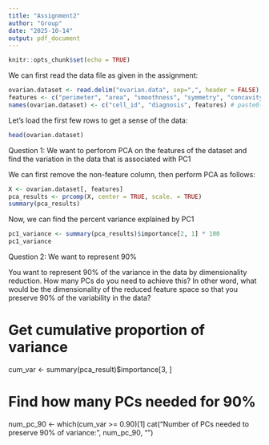 ```yaml
---
title: "Assignment2"
author: "Group"
date: "2025-10-14"
output: pdf_document
---
```


```r
knitr::opts_chunk$set(echo = TRUE)
```

We can first read the data file as given in the assignment:
```r
ovarian.dataset <- read.delim("ovarian.data", sep=",", header = FALSE)
features <- c("perimeter", "area", "smoothness", "symmetry", "concavity", paste("protein", seq(1, 25), sep=""))
names(ovarian.dataset) <- c("cell_id", "diagnosis", features) # paste0(features,"_mean"), paste0(features,"_se"), paste0(features,"_worst"))
```

Let's load the first few rows to get a sense of the data:
```r
head(ovarian.dataset)
```

Question 1: We want to perforom PCA on the features of the dataset and find the variation in the data that is associated with PC1

We can first remove the non-feature column, then perform PCA as follows:
```r
X <- ovarian.dataset[, features]
pca_results <- prcomp(X, center = TRUE, scale. = TRUE)
summary(pca_results)
```

Now, we can find the percent variance explained by PC1
```r
pc1_variance <- summary(pca_results)$importance[2, 1] * 100
pc1_variance
```

Question 2: We want to represent 90%

You want to represent 90% of the variance in the data by dimensionality reduction. How many PCs do you need to achieve this? In other word, what would be the dimensionality of the reduced feature space so that you preserve 90% of the variability in the data?

# Get cumulative proportion of variance
cum_var <- summary(pca_result)$importance[3, ]

# Find how many PCs needed for 90%
num_pc_90 <- which(cum_var >= 0.90)[1]
cat("Number of PCs needed to preserve 90% of variance:", num_pc_90, "\n")















